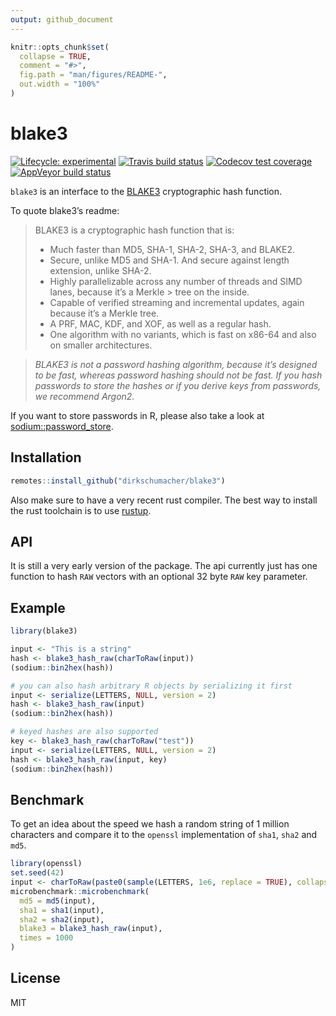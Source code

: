 ```yaml
---
output: github_document
---
```


<!-- README.md is generated from README.Rmd. Please edit that file -->

```r
knitr::opts_chunk$set(
  collapse = TRUE,
  comment = "#>",
  fig.path = "man/figures/README-",
  out.width = "100%"
)
```
# blake3

<!-- badges: start -->
[![Lifecycle: experimental](https://img.shields.io/badge/lifecycle-experimental-orange.svg)](https://www.tidyverse.org/lifecycle/#experimental)
[![Travis build status](https://travis-ci.org/dirkschumacher/blake3.svg?branch=master)](https://travis-ci.org/dirkschumacher/blake3)
[![Codecov test coverage](https://codecov.io/gh/dirkschumacher/blake3/branch/master/graph/badge.svg)](https://codecov.io/gh/dirkschumacher/blake3?branch=master)
[![AppVeyor build status](https://ci.appveyor.com/api/projects/status/github/dirkschumacher/blake3?branch=master&svg=true)](https://ci.appveyor.com/project/dirkschumacher/blake3)
<!-- badges: end -->

`blake3` is an interface to the [BLAKE3](https://github.com/BLAKE3-team/BLAKE3) cryptographic hash function.

To quote blake3's readme:

> BLAKE3 is a cryptographic hash function that is:
> 
> * Much faster than MD5, SHA-1, SHA-2, SHA-3, and BLAKE2.
> * Secure, unlike MD5 and SHA-1. And secure against length extension, unlike SHA-2.
> * Highly parallelizable across any number of threads and SIMD lanes, because it's a Merkle > tree on the inside.
> * Capable of verified streaming and incremental updates, again because it's a Merkle tree.
> * A PRF, MAC, KDF, and XOF, as well as a regular hash.
> * One algorithm with no variants, which is fast on x86-64 and also on smaller architectures.

> *BLAKE3 is not a password hashing algorithm, because it's designed to be fast, whereas password hashing should not be fast. If you hash passwords to store the hashes or if you derive keys from passwords, we recommend Argon2.*

If you want to store passwords in R, please also take a look at [sodium::password_store](https://download.libsodium.org/doc/password_hashing/default_phf).

## Installation

``` r
remotes::install_github("dirkschumacher/blake3")
```

Also make sure to have a very recent rust compiler. The best way to install the rust toolchain is to use [rustup](https://rustup.rs/).

## API

It is still a very early version of the package. The api currently just has one function to hash `RAW` vectors with an optional 32 byte `RAW` key parameter.

## Example

```r
library(blake3)

input <- "This is a string"
hash <- blake3_hash_raw(charToRaw(input))
(sodium::bin2hex(hash))

```


```r
# you can also hash arbitrary R objects by serializing it first
input <- serialize(LETTERS, NULL, version = 2)
hash <- blake3_hash_raw(input)
(sodium::bin2hex(hash))
```

```r
# keyed hashes are also supported
key <- blake3_hash_raw(charToRaw("test"))
input <- serialize(LETTERS, NULL, version = 2)
hash <- blake3_hash_raw(input, key)
(sodium::bin2hex(hash))
```


## Benchmark
To get an idea about the speed we hash a random string of 1 million characters and compare it to the `openssl` implementation of `sha1`, `sha2` and `md5`.
```r
library(openssl)
set.seed(42)
input <- charToRaw(paste0(sample(LETTERS, 1e6, replace = TRUE), collapse = ""))
microbenchmark::microbenchmark(
  md5 = md5(input),
  sha1 = sha1(input),
  sha2 = sha2(input),
  blake3 = blake3_hash_raw(input),
  times = 1000
)
```


## License

MIT
